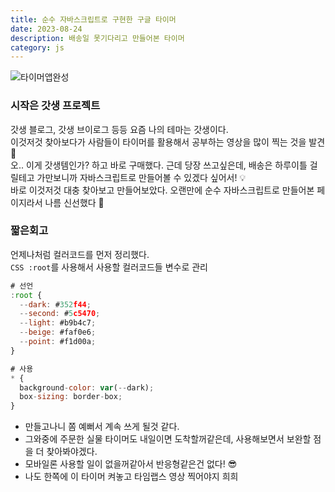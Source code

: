 ```yaml
---
title: 순수 자바스크립트로 구현한 구글 타이머
date: 2023-08-24
description: 배송일 못기다리고 만들어본 타이머
category: js
---
```


![타이머앱완성](/images/blog/timer-app.gif)

### 시작은 갓생 프로젝트

갓생 블로그, 갓생 브이로그 등등 요즘 나의 테마는 갓생이다. <br />
이것저것 찾아보다가 사람들이 타이머를 활용해서 공부하는 영상을 많이 찍는 것을 발견 🤔 <br />
오.. 이게 갓생템인가? 하고 바로 구매했다. 근데 당장 쓰고싶은데, 배송은 하루이틀 걸릴테고 가만보니까 자바스크립트로 만들어볼 수 있겠다 싶어서! 💡 <br />
바로 이것저것 대충 찾아보고 만들어보았다.
오랜만에 순수 자바스크립트로 만들어본 페이지라서 나름 신선했다 🤗

### 짧은회고

언제나처럼 컬러코드를 먼저 정리했다. <br />
`CSS :root`를 사용해서 사용할 컬러코드들 변수로 관리

```jsx
# 선언
:root {
  --dark: #352f44;
  --second: #5c5470;
  --light: #b9b4c7;
  --beige: #faf0e6;
  --point: #f1d00a;
}

# 사용
* {
  background-color: var(--dark);
  box-sizing: border-box;
}
```

- 만들고나니 쫌 예뻐서 계속 쓰게 될것 같다.
- 그와중에 주문한 실물 타이머도 내일이면 도착할꺼같은데, 사용해보면서 보완할 점을 더 찾아봐야겠다.
- 모바일론 사용할 일이 없을꺼같아서 반응형같은건 없다! 😎
- 나도 한쪽에 이 타이머 켜놓고 타임랩스 영상 찍어야지 희희
